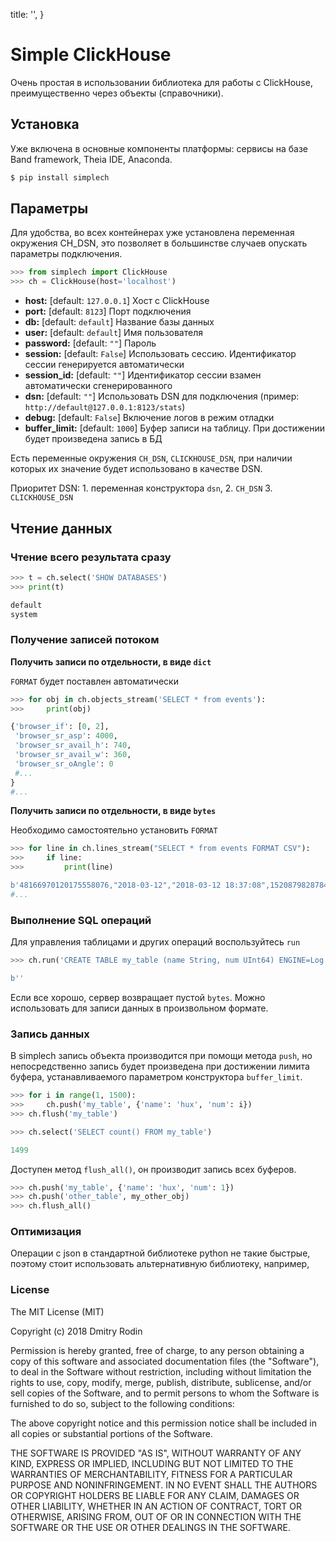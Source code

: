 
  title: '',
}


# Simple ClickHouse

Очень простая в использовании библиотека для работы с ClickHouse, преимущественно через объекты (справочники).

## Установка

<Tip>
  Уже включена в основные компоненты платформы: сервисы на базе Band framework, Theia IDE, Anaconda.
</Tip>

```s
$ pip install simplech
```


## Параметры

<Tip>
  Для удобства, во всех контейнерах уже установлена переменная окружения CH_DSN, это позволяет в большинстве случаев опускать параметры подключения.
</Tip>

```py
>>> from simplech import ClickHouse
>>> ch = ClickHouse(host='localhost')
```

- **host:** [default: `127.0.0.1`] Хост с ClickHouse
- **port:** [default: `8123`]  Порт подключения
- **db:** [default: `default`]  Название базы данных
- **user:** [default: `default`]  Имя пользователя
- **password:** [default: `""`]  Пароль
- **session:** [default: `False`] Использовать сессию. Идентификатор сессии генерируется автоматически
- **session_id:** [default: `""`] Идентификатор сессии взамен автоматически сгенерированного
- **dsn:** [default: `""`] Использовать DSN для подключения (пример: `http://default@127.0.0.1:8123/stats`)
- **debug:** [default: `False`] Включение логов в режим отладки
- **buffer_limit:** [default: `1000`] Буфер записи на таблицу. При достижении будет произведена запись в БД

Есть переменные окружения `CH_DSN`, `CLICKHOUSE_DSN`, при наличии которых их значение будет использовано в качестве DSN.

Приоритет DSN: 1. переменная конструктора `dsn`, 2. `CH_DSN` 3. `CLICKHOUSE_DSN`

## Чтение данных

### Чтение всего результата сразу

```python
>>> t = ch.select('SHOW DATABASES')
>>> print(t)

default
system
```

### Получение записей потоком

**Получить записи по отдельности, в виде `dict`**

`FORMAT` будет поставлен автоматически

```python
>>> for obj in ch.objects_stream('SELECT * from events'):
>>>     print(obj)

{'browser_if': [0, 2],
 'browser_sr_asp': 4000,
 'browser_sr_avail_h': 740,
 'browser_sr_avail_w': 360,
 'browser_sr_oAngle': 0
 #...
}
#...
```

**Получить записи по отдельности, в виде `bytes`**

Необходимо самостоятельно установить `FORMAT`  

```python
>>> for line in ch.lines_stream("SELECT * from events FORMAT CSV"):
>>>     if line:
>>>         print(line)

b'48166970120175558076,"2018-03-12","2018-03-12 18:37:08",1520879828784,1695004317,"session",4816332697002662544,"85.999.6.165","Mozilla/5.0 (Linux; Android 7.0; SM-G950F Build/NRD90M) AppleWebKit/537.36 (KHTML, like Gecko) Chrome/61.0.3163.98 Mobile Safari/537.36","http://m...'
#...

```

### Выполнение SQL операций

Для управления таблицами и других операций воспользуйтесь `run`

```python
>>> ch.run('CREATE TABLE my_table (name String, num UInt64) ENGINE=Log ')

b''
```

Если все хорошо, сервер возвращает пустой `bytes`.
Можно использовать для записи данных в произвольном формате.

### Запись данных

В simplech запись объекта производится при помощи метода `push`, но непосредственно запись
будет произведена при достижении лимита буфера, устанавливаемого параметром конструктора `buffer_limit`.

```python
>>> for i in range(1, 1500):
>>> 	ch.push('my_table', {'name': 'hux', 'num': i})
>>> ch.flush('my_table')

>>> ch.select('SELECT count() FROM my_table')

1499
```

Доступен метод `flush_all()`, он производит запись всех буферов.

```python
>>> ch.push('my_table', {'name': 'hux', 'num': 1})
>>> ch.push('other_table', my_other_obj)
>>> ch.flush_all()
```

### Оптимизация

Операции с json в стандартной библиотеке python не такие быстрые, поэтому стоит использовать альтернативную библиотеку, например,


### License

The MIT License (MIT)

Copyright (c) 2018 Dmitry Rodin

Permission is hereby granted, free of charge, to any person obtaining a copy
of this software and associated documentation files (the "Software"), to deal
in the Software without restriction, including without limitation the rights
to use, copy, modify, merge, publish, distribute, sublicense, and/or sell
copies of the Software, and to permit persons to whom the Software is
furnished to do so, subject to the following conditions:

The above copyright notice and this permission notice shall be included in all
copies or substantial portions of the Software.

THE SOFTWARE IS PROVIDED "AS IS", WITHOUT WARRANTY OF ANY KIND, EXPRESS OR
IMPLIED, INCLUDING BUT NOT LIMITED TO THE WARRANTIES OF MERCHANTABILITY,
FITNESS FOR A PARTICULAR PURPOSE AND NONINFRINGEMENT. IN NO EVENT SHALL THE
AUTHORS OR COPYRIGHT HOLDERS BE LIABLE FOR ANY CLAIM, DAMAGES OR OTHER
LIABILITY, WHETHER IN AN ACTION OF CONTRACT, TORT OR OTHERWISE, ARISING FROM,
OUT OF OR IN CONNECTION WITH THE SOFTWARE OR THE USE OR OTHER DEALINGS IN THE
SOFTWARE.








